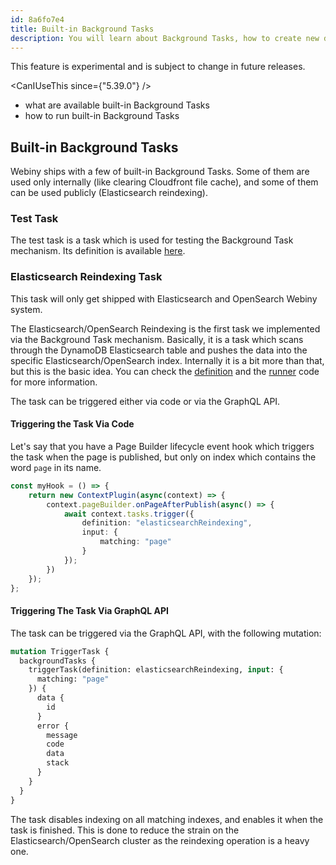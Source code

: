 ```yaml
---
id: 8a6fo7e4
title: Built-in Background Tasks
description: You will learn about Background Tasks, how to create new definitions, how to trigger them and how to handle the task run.
---
```



<Alert type="danger" title="Use with caution!">
  This feature is experimental and is subject to change in future releases.
</Alert>

<CanIUseThis since={"5.39.0"} />

<WhatYouWillLearn>

- what are available built-in Background Tasks
- how to run built-in Background Tasks

</WhatYouWillLearn>

## Built-in Background Tasks

Webiny ships with a few of built-in Background Tasks. Some of them are used only internally (like clearing Cloudfront file cache), and some of them can be used publicly (Elasticsearch reindexing).

### Test Task

The test task is a task which is used for testing the Background Task mechanism.
Its definition is available [here](https://github.com/webiny/webiny-js/blob/abb442c6d67c97980b8053c5e53db7fb4fec88b4/packages/tasks/src/tasks/testingRunTask.ts#L3).


### Elasticsearch Reindexing Task

<Alert type="info" title="Elasticsearch And OpenSearch Only!">
  This task will only get shipped with Elasticsearch and OpenSearch Webiny system.
</Alert>


The Elasticsearch/OpenSearch Reindexing is the first task we implemented via the Background Task mechanism.
Basically, it is a task which scans through the DynamoDB Elasticsearch table and pushes the data into the specific Elasticsearch/OpenSearch index.
Internally it is a bit more than that, but this is the basic idea. You can check the [definition](https://github.com/webiny/webiny-js/blob/abb442c6d67c97980b8053c5e53db7fb4fec88b4/packages/api-elasticsearch-tasks/src/tasks/reindexing/reindexingTaskDefinition.ts#L12) and the [runner](https://github.com/webiny/webiny-js/blob/abb442c6d67c97980b8053c5e53db7fb4fec88b4/packages/api-elasticsearch-tasks/src/tasks/reindexing/ReindexingTaskRunner.ts#L40) code for more information.

The task can be triggered either via code or via the GraphQL API.

#### Triggering the Task Via Code

Let's say that you have a Page Builder lifecycle event hook which triggers the task when the page is published, but only on index which contains the word `page` in its name.
```typescript
const myHook = () => {
    return new ContextPlugin(async(context) => {
        context.pageBuilder.onPageAfterPublish(async() => {
            await context.tasks.trigger({
                definition: "elasticsearchReindexing",
                input: {
                    matching: "page"
                }
            });
        })
    });
};
```

#### Triggering The Task Via GraphQL API

The task can be triggered via the GraphQL API, with the following mutation:
```graphql
mutation TriggerTask {
  backgroundTasks {
    triggerTask(definition: elasticsearchReindexing, input: {
      matching: "page"
    }) {
      data {
        id
      }
      error {
        message
        code
        data
        stack
      }
    }
  }
}
```

The task disables indexing on all matching indexes, and enables it when the task is finished.
This is done to reduce the strain on the Elasticsearch/OpenSearch cluster as the reindexing operation is a heavy one.


